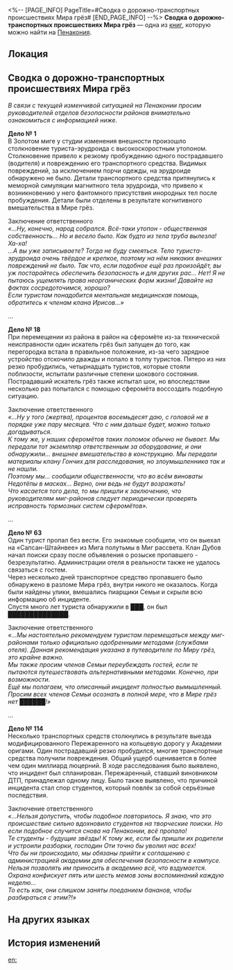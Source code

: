 <%-- [PAGE_INFO]
PageTitle=#Сводка о дорожно-транспортных происшествиях Мира грёз#
[END_PAGE_INFO] --%>
{{Дополнить}}
{{Книга Инфобокс
|id           = 403
|Название     = 
|Изображение  = Предмет Газета.png
|Мир          = Пенакония
|Томов        = 1
|Автор        = <!--нужно добавить-->
|Описание     = Инструкции от клана Гончих для других кланов, в которых описываются многочисленные дорожно-транспортные происшествия Мира грёз, а также принятые в их связи меры и протоколы сопутствующих показаний.
|Том1         = {{tx}}
|Источник1    = {{tx|Отсутствует источник}}
|Персонажи    = 
|Фракции      = 
}}
'''Сводка о дорожно-транспортных происшествиях Мира грёз''' — одна из [[Книги|книг]], которую можно найти на [[Пенакония]].

==Локация==
{{Отметка карты|<!--название карты-->|<!--id отметки-->}}

==Сводка о дорожно-транспортных происшествиях Мира грёз==
''В связи с текущей изменчивой ситуацией на Пенаконии просим руководителей отделов безопасности районов внимательно ознакомиться с информацией ниже.''

'''Дело №&nbsp;1'''<br />
В Золотом миге у студии изменения внешности произошло столкновение туриста-эрудроида с высокоскоростным утопоном. Столкновение привело к резкому пробуждению одного пострадавшего (водителя) и повреждению его транспортного средства. Видимых повреждений, за исключением порчи одежды, на эрудроиде обнаружено не было. Детали транспортного средства притянулись к меморной симуляции магнитного тела эрудроида, что привело к возникновению у него фантомного присутствия инородных тел после пробуждения. Детали были отделены в результате когнитивного вмешательства в Мире грёз.

Заключение ответственного<br />
''«...Ну, конечно, народ собрался. Всё-таки утопон - общественная собственность... Но и весело было. Как будто из тела труба вылезла! Ха-ха!<br />
...А вы уже записываете? Тогда не буду смеяться. Тело туриста-эрудроида очень твёрдое и крепкое, поэтому на нём никаких внешних повреждений не было. Так что, если подобное ещё раз произойдёт, вы уж постарайтесь обеспечить безопасность и для других рас... Нет! Я не пытаюсь ущемлять права неорганических форм жизни! Давайте на фактах сосредоточимся, хорошо?<br />
Если туристам понадобится ментальная медицинская помощь, обратитесь к членам клана Ирисов...»''

...

'''Дело №&nbsp;18'''<br />
При перемещении из района в район на сферомёте из-за технической неисправности один искатель грёз был запущен до того, как перегородка встала в правильное положение, из-за чего зарядное устройство отскочило дважды и попало в толпу туристов. Пятеро из них резко пробудились, четырнадцать туристов, которые стояли поблизости, испытали различные степени шокового состояния. Пострадавший искатель грёз также испытал шок, но впоследствии несколько раз попытался с помощью сферомёта воссоздать подобную ситуацию.

Заключение ответственного<br />
''«...Ну у того (жертва), процентов восемьдесят даю, с головой не в порядке уже пару месяцев. Что с ним дальше будет, можно только догадываться.<br />
К тому же, у наших сферомётов таких поломок обычно не бывает. Мы передали тот экземпляр ответственным за оборудование, и они обнаружили... внешнее вмешательство в конструкцию. Мы передали материалы клану Гончих для расследования, но злоумышленника так и не нашли.<br />
Поэтому мы... сообщили общественности, что во всём виноваты Недотёпы в масках... Верно, они ведь не будут возражать!<br />
Что касается того дела, то мы пришли к заключению, что руководителям миг-районов следует периодически проверять исправность тормозных систем сферомётов».''

...

'''Дело №&nbsp;63'''<br />
Один турист пропал без вести. Его знакомые сообщили, что он выехал на «Сапсан-Штайнвее» из Мига полутьмы в Миг рассвета. Клан Дубов начал поиски сразу после объявления о розыске пропавшего - безрезультатно. Администрации отеля в реальности также не удалось связаться с гостем.<br />
Через несколько дней транспортное средство пропавшего было обнаружено в разломе Мира грёз, внутри никого не оказалось. Когда были найдены улики, вмешались пиарщики Семьи и скрыли всю информацию об инциденте.<br />
Спустя много лет туриста обнаружили в ███, он был ██████████████.

Заключение ответственного<br />
''«...Мы настоятельно рекомендуем туристам перемещаться между миг-районами только официально одобренными методами (службами отеля). Данная рекомендация указана в путеводителе по Миру грёз, это крайне важно.<br />
Мы также просим членов Семьи переубеждать гостей, если те пытаются путешествовать альтернативными методами. Конечно, при возможности.<br />
Ещё мы полагаем, что описанный инцидент полностью вымышленный. Просим всех членов Семьи осознать в полной мере, что в Мире грёз нет ██████!»''

...

'''Дело №&nbsp;114'''<br />
Несколько транспортных средств столкнулись в результате выезда модифицированного Пережаренного на кольцевую дорогу у Академии оригами. Один пострадавший резко пробудился, многие транспортные средства получили повреждения. Общий ущерб оценивается в более чем один миллиард люцерний. В ходе расследования было выявлено, что инцидент был спланирован. Пережаренный, ставший виновником ДТП, принадлежал одному лицу. Было также выявлено, что причиной инцидента стал спор студентов, который повлёк за собой серьёзные последствия.

Заключение ответственного<br />
''«...Нельзя допустить, чтобы подобное повторилось. Я знаю, что это происшествие сильно вдохновило студентов на творческие поиски. Но если подобное случится снова на Пенаконии, всё пропало!<br />
Те студенты - будущие звёзды! К тому же, если бы пришли их родители и устроили разборки, господин Оти точно бы уволил нас всех!<br />
Что бы ни происходило, мы обязаны прийти к соглашению с администрацией академии для обеспечения безопасности в кампусе. Нельзя позволять им приносить в академию всё, что вздумается. Охрана конфискует пять или шесть мемов зоны воспоминаний каждую неделю...<br />
То есть как, они слишком заняты поеданием бананов, чтобы разбираться с этим?!»''

==На других языках==
{{На других языках
|en   = Compendium of Dreamway Road Accidents
|zhs  = 梦路交通事故集锦
|zht  = 夢路交通事故集錦
|ja   = 夢路交通事故集
|ko   = 꿈길 교통사고 전서
|es   = Recopilación de los accidentes de tránsito en la vía Ensueño
|fr   = Recueil d'accidents de la route des rêves
|ru   = Сводка о дорожно-транспортных происшествиях Мира грёз
|th   = รายงานอุบัติเหตุจราจร บนเส้นทางความฝัน
|vi   = Tổng Hợp Sự Cố Giao Thông Trong Mơ
|de   = Kompendium der Verkehrsunfälle auf dem Traumweg
|id   = Kumpulan Kecelakaan Lalu Lintas di Jalan Mimpi
|pt   = Compêndio dos Acidentes na Estrada Formasonho
}}

==История изменений==
{{История изменений|3.5}}

[[en:]]